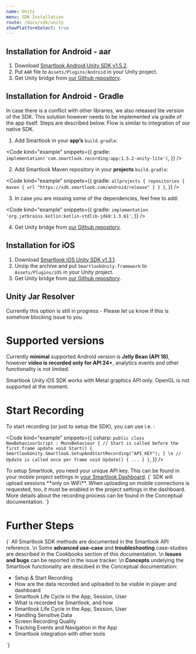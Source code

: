 ```yaml
---
name: Unity
menu: SDK Installation
route: /docs/sdk/unity
showPlatformSelect: true
---
```



<Title>Unity SDK Installation</Title>

## Installation for Android - aar

1. Download [Smartlook Android Unity SDK v1.5.2](https://sdk.smartlook.com/android/app-1.5.2-unity.aar).
2. Put `AAR` file to `Assets/Plugins/Android` in your Unity project.
3. Get Unity bridge from [our Github repository](https://github.com/smartlook/unity-bridge).

## Installation for Android - Gradle

In case there is a conflict with other libraries, we also released lite version of the SDK. This solution however needs to be implemented via gradle of the app itself. Steps are described below. Flow is similar to integration of our native SDK.

1. Add Smartlook in your **app’s** `build.gradle`:

<Code
  kind="example"
  snippets={{
    gradle: `
implementation('com.smartlook.recording:app:1.5.2-unity-lite')
`,
  }}
/>

2. Add Smartlook Maven repository in your **projects** `build.gradle`:

<Code
  kind="example"
  snippets={{
    gradle: `
allprojects {
  repositories {
    maven {
      url "https://sdk.smartlook.com/android/release"
    }
  }
}
`,
  }}
/>

3. In case you are missing some of the dependencies, feel free to add:

<Code
  kind="example"
  snippets={{
    gradle: `
implementation 'org.jetbrains.kotlin:kotlin-stdlib-jdk8:1.3.61'
`,
  }}
/>

4. Get Unity bridge from [our Github repository](https://github.com/smartlook/unity-bridge).

## Installation for iOS

1. Download [Smartlook iOS Unity SDK v1.3.1](https://sdk.smartlook.com/ios/smartlook-unity-ios-sdk-1.3.1.50.zip).
2. Unzip the archive and put `SmartlookUnity.framework` to `Assets/Plugins/iOS` in your Unity project.
3. Get Unity bridge from [our Github repository](https://github.com/smartlook/unity-bridge).

## Unity Jar Resolver

Currently this option is still in progress - Please let us know if this is somehow blocking issue to you.

# Supported versions
Currently **minimal** supported Android version is **Jelly Bean (API 18)**, however **video is recorded only for API 24+**, analytics events and other functionality is not limited.

Smartlook Unity iOS SDK works with Metal graphics API only. OpenGL is not supported at the moment.

# Start Recording

To start recording (or just to setup the SDK), you can use i.e.  :

<Code
  kind="example"
  snippets={{
    csharp: `
public class NewBehaviourScript : MonoBehaviour
{
    // Start is called before the first frame update
    void Start()
    {
        SmartlookUnity.Smartlook.SetupAndStartRecording("API_KEY");
    }
\n
    // Update is called once per frame
    void Update()
    {
        ...
    }
}
`,
  }}
/>

<Alert kind="important">
To setup Smartlook, you need your unique API key. This can be found in your mobile project settings in <a href="https://app.smartlook.com/settings/projects">your Smartlook Dashboard</a>.
</Alert>

<TextBlock kind="important">
{`
SDK will upload sessions **only on WiFi**. When uploading on mobile connections is requested, too, it must be enabled in the project settings in the dashboard. More details about the recording process can be found in the <Link to="/docs/sdk/conceptual/when-the-recordings-appear-in-dashboard">Conceptual documentation</Link>.
`}
</TextBlock>

# Further Steps

<TextBlock>{`
All Smartlook SDK methods are documented in the <Link to="/docs/sdk/api-reference" platform="unity">Smartlook API reference</Link>.
\n
Some **advanced use-case** and **troubleshooting** case-studies are described in the Cookbooks section of this documentation.
\n
**Issues and bugs** can be reported in the <Link to="https://github.com/smartlook/smartlook-mobile-issue-tracker">issue tracker</Link>.
\n
**Concepts** undelying the Smartlook functionality are descibed in the Conceptual documentation:
* <Link to="/docs/sdk/conceptual/setup-and-start-recording" platform="unity">Setup & Start Recording</Link>
* <Link to="/docs/sdk/conceptual/when-the-recordings-appear-in-dashboard" platform="unity">How are the data recorded and uploaded to be visible in player and dashboard</Link>
* <Link to="/docs/sdk/conceptual/life-cycle-session-user" platform="unity">Smartlook Life Cycle in the App, Session, User</Link>
* <Link to="/docs/sdk/conceptual/what-and-how-is-recorded" platform="unity">What is recorded be Smartlook, and how</Link>
* <Link to="/docs/sdk/conceptual/life-cycle-session-user" platform="unity">Smartlook Life Cycle in the App, Session, User</Link>
* <Link to="/docs/sdk/conceptual/handling-sensitive-data" platform="unity">Handling Sensitive Data</Link>
* <Link to="/docs/sdk/conceptual/screen-recording-quality" platform="unity">Screen Recording Quality</Link>
* Tracking <Link to="/docs/sdk/conceptual/event-tracking" platform="unity">Events</Link> and <Link to="/docs/sdk/conceptual/recording-navigation" platform="android">Navigation</Link> in the App
* <Link to="/docs/sdk/conceptual/integrating-with-other-tools" platform="unity">Smartlook integration with other tools</Link>
`}</TextBlock>
